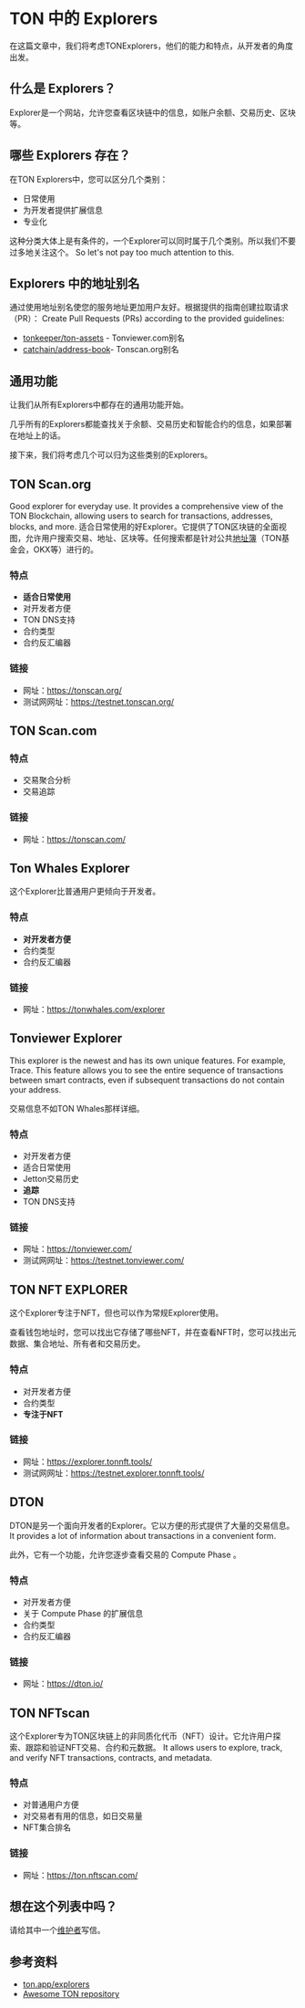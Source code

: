 
# TON 中的 Explorers

在这篇文章中，我们将考虑TONExplorers，他们的能力和特点，从开发者的角度出发。

## 什么是 Explorers？

Explorer是一个网站，允许您查看区块链中的信息，如账户余额、交易历史、区块等。

<Player url="https://www.youtube.com/watch?v=i5en19kzX6M" />

## 哪些 Explorers 存在？

在TON Explorers中，您可以区分几个类别：

- 日常使用
- 为开发者提供扩展信息
- 专业化

这种分类大体上是有条件的，一个Explorer可以同时属于几个类别。所以我们不要过多地关注这个。 So let's not pay too much attention to this.

## Explorers 中的地址别名

通过使用地址别名使您的服务地址更加用户友好。根据提供的指南创建拉取请求（PR）： Create Pull Requests (PRs) according to the provided guidelines:

- [tonkeeper/ton-assets](https://github.com/tonkeeper/ton-assets) - Tonviewer.com别名
- [catchain/address-book](https://github.com/catchain/address-book)- Tonscan.org别名

## 通用功能

让我们从所有Explorers中都存在的通用功能开始。

几乎所有的Explorers都能查找关于余额、交易历史和智能合约的信息，如果部署在地址上的话。

接下来，我们将考虑几个可以归为这些类别的Explorers。

## TON Scan.org

Good explorer for everyday use. It provides a comprehensive view of the TON Blockchain, allowing users to search for transactions, addresses, blocks, and more. 适合日常使用的好Explorer。它提供了TON区块链的全面视图，允许用户搜索交易、地址、区块等。任何搜索都是针对公共[地址簿](https://github.com/catchain/tonscan/blob/master/src/addrbook.json)（TON基金会，OKX等）进行的。

### 特点

- **适合日常使用**
- 对开发者方便
- TON DNS支持
- 合约类型
- 合约反汇编器

### 链接

- 网址：https://tonscan.org/
- 测试网网址：https://testnet.tonscan.org/

## TON Scan.com

### 特点

- 交易聚合分析
- 交易追踪

### 链接

- 网址：https://tonscan.com/

## Ton Whales Explorer

这个Explorer比普通用户更倾向于开发者。

### 特点

- **对开发者方便**
- 合约类型
- 合约反汇编器

### 链接

- 网址：https://tonwhales.com/explorer

## Tonviewer Explorer

This explorer is the newest and has its own unique features.
For example, Trace. This feature allows you to see the entire sequence of transactions between smart contracts, even if subsequent transactions do not contain your address.

交易信息不如TON Whales那样详细。

### 特点

- 对开发者方便
- 适合日常使用
- Jetton交易历史
- **追踪**
- TON DNS支持

### 链接

- 网址：https://tonviewer.com/
- 测试网网址：https://testnet.tonviewer.com/

## TON NFT EXPLORER

这个Explorer专注于NFT，但也可以作为常规Explorer使用。

查看钱包地址时，您可以找出它存储了哪些NFT，并在查看NFT时，您可以找出元数据、集合地址、所有者和交易历史。

### 特点

- 对开发者方便
- 合约类型
- **专注于NFT**

### 链接

- 网址：https://explorer.tonnft.tools/
- 测试网网址：https://testnet.explorer.tonnft.tools/

## DTON

DTON是另一个面向开发者的Explorer。它以方便的形式提供了大量的交易信息。 It provides a lot of information about transactions in a convenient form.

此外，它有一个功能，允许您逐步查看交易的 Compute Phase 。

### 特点

- 对开发者方便
- 关于 Compute Phase 的扩展信息
- 合约类型
- 合约反汇编器

### 链接

- 网址：https://dton.io/

## TON NFTscan

这个Explorer专为TON区块链上的非同质化代币（NFT）设计。它允许用户探索、跟踪和验证NFT交易、合约和元数据。 It allows users to explore, track, and verify NFT transactions, contracts, and metadata.

### 特点

- 对普通用户方便
- 对交易者有用的信息，如日交易量
- NFT集合排名

### 链接

- 网址：https://ton.nftscan.com/

## 想在这个列表中吗？

请给其中一个[维护者](/docs/contribute/maintainers.md)写信。

## 参考资料

- [ton.app/explorers](https://ton.app/explorers)
- [Awesome TON repository](https://github.com/ton-community/awesome-ton)
